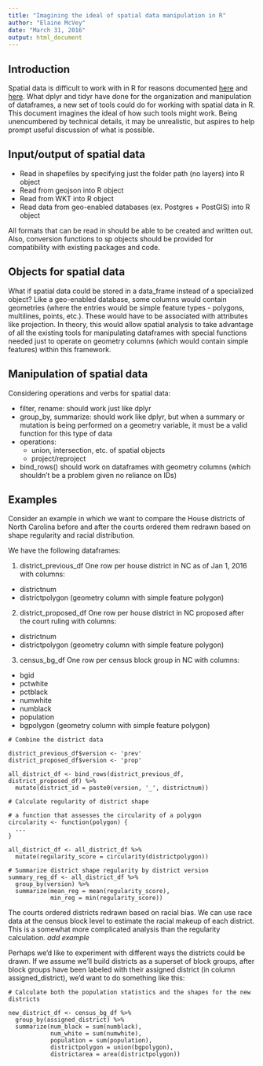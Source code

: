 ```yaml
---
title: "Imagining the ideal of spatial data manipulation in R"
author: "Elaine McVey"
date: "March 31, 2016"
output: html_document
---
```



## Introduction

Spatial data is difficult to work with in R for reasons documented [here](https://github.com/rstats-gsoc/gsoc2016/wiki/spatula:-a-sane,-user-centric-(in-the-mental-model-sense)-spatial-operations-package-for-R) and
[here](https://github.com/edzer/sfr).  What dplyr and tidyr have done for the organization and manipulation of dataframes, a new set of tools could do for working with spatial data in R.  This document imagines the ideal of how such tools might work.  Being unencumbered by technical details, it may be unrealistic, but aspires to help prompt useful discussion of what is possible.

## Input/output of spatial data

* Read in shapefiles by specifying just the folder path (no layers) into R object
* Read from geojson into R object
* Read from WKT into R object
* Read data from geo-enabled databases (ex. Postgres + PostGIS) into R object

All formats that can be read in should be able to be created and written out.  Also, conversion functions to sp objects should be provided for compatibility with existing packages and code.

## Objects for spatial data

What if spatial data could be stored in a data_frame instead of a specialized object?  Like a geo-enabled database, some columns would contain geometries (where the entries would be simple feature types - polygons, multilines, points, etc.).  These would have to be associated with attributes like projection.  In theory, this would allow spatial analysis to take advantage of all the existing tools for manipulating dataframes with special functions needed just to operate on geometry columns (which would contain simple features) within this framework.

## Manipulation of spatial data

Considering operations and verbs for spatial data:

* filter, rename: should work just like dplyr
* group_by, summarize: should work like dplyr, but when a summary or mutation is being performed on a geometry variable, it must be a valid function for this type of data
* operations:
  + union, intersection, etc. of spatial objects
  + project/reproject
* bind_rows() should work on dataframes with geometry columns (which shouldn't be a problem given no reliance on IDs)
  
## Examples

Consider an example in which we want to compare the House districts of North Carolina before and after the courts ordered them redrawn based on shape regularity and racial distribution. 

We have the following dataframes: 

1. district_previous_df One row per house district in NC as of Jan 1, 2016 with columns: 
  + districtnum
  + districtpolygon (geometry column with simple feature polygon)

2. district_proposed_df One row per house district in NC proposed after the court ruling with columns: 
  + districtnum
  + districtpolygon (geometry column with simple feature polygon)

3. census_bg_df One row per census block group in NC with columns:
  + bgid
  + pctwhite
  + pctblack
  + numwhite
  + numblack
  + population 
  + bgpolygon (geometry column with simple feature polygon)

```
# Combine the district data

district_previous_df$version <- 'prev'
district_proposed_df$version <- 'prop'

all_district_df <- bind_rows(district_previous_df, district_proposed_df) %>%
  mutate(district_id = paste0(version, '_', districtnum))
  
# Calculate regularity of district shape

# a function that assesses the circularity of a polygon
circularity <- function(polygon) {
  ...
}

all_district_df <- all_district_df %>%
  mutate(regularity_score = circularity(districtpolygon))
  
# Summarize district shape regularity by district version
summary_reg_df <- all_district_df %>%
  group_by(version) %>%
  summarize(mean_reg = mean(regularity_score),
            min_reg = min(regularity_score))

```

The courts ordered districts redrawn based on racial bias. We can use race data at the census block level to estimate the racial makeup of each district.  This is a somewhat more complicated analysis than the regularity calculation. _add example_

Perhaps we'd like to experiment with different ways the districts could be drawn.  If we assume we'll build districts as a superset of block groups, after block groups have been labeled with their assigned district (in column assigned_district), we'd want to do something like this:

```
# Calculate both the population statistics and the shapes for the new districts

new_district_df <- census_bg_df %>%
  group_by(assigned_district) %>%
  summarize(num_black = sum(numblack),
            num_white = sum(numwhite),
            population = sum(population),
            districtpolygon = union(bgpolygon),
            districtarea = area(districtpolygon))

```